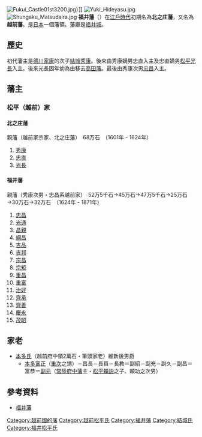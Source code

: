 {{Location map |Japan
|label=福井藩<br>親藩<br>32萬石
|lat_deg=36|lat_min=3|lat_sec=55.64
|lon_deg=136|lon_min=13|lon_sec=15.24
|position=right
|width=250
|caption=福井藩的位置
|mark=Mitsuba Aoi inverted.jpg
|marksize=10
|relief=1
}}
[[File:Fukui_Castle01st3200.jpg|thumb]]）]]
[[File:Yuki_Hideyasu.jpg|thumb]]
[[File:Shungaku_Matsudaira.jpg|thumb]]
'''福井藩'''（{{jpn|j=福井藩|hg=ふくいはん|rm=Fukui han|f=y}}）在[[江戶時代|江戶時代]]初期名為'''北之庄藩'''，又名為'''越前藩'''。是[[日本|日本]]一個藩領。藩廳是[[福井城|福井城]]。

==歷史==
初代藩主是[[德川家康|德川家康]]的次子[[結城秀康|結城秀康]]。後來由秀康嫡男忠直入主及忠直嫡男[[松平光長|松平光長]]入主。後來光長因年幼為由移去[[高田藩|高田藩]]。最後由秀康次男[[松平忠昌|忠昌]]入主。

==藩主==
===松平（越前）家===
====北之庄藩====
親藩（越前家宗家、北之庄藩）　68万石　（1601年 - 1624年）
#[[結城秀康|秀康]]
#[[松平忠直|忠直]]
#[[松平光長|光長]]

====福井藩====
親藩（秀康次男・忠昌系越前家）　52万5千石→45万石→47万5千石→25万石→30万石→32万石　（1624年 - 1871年）
#[[松平忠昌|忠昌]]
#[[松平光通|光通]]
#[[松平昌親|昌親]]
#[[松平綱昌|綱昌]]
#[[松平吉品|吉品]]
#[[松平吉邦|吉邦]]
#[[松平宗昌|宗昌]]
#[[松平宗矩|宗矩]]
#[[松平重昌|重昌]]
#[[松平重富|重富]]
#[[松平治好|治好]] 
#[[松平齊承|齊承]]
#[[松平齊善|齊善]]
#[[松平慶永|慶永]]
#[[松平茂昭|茂昭]]

== 家老 ==
{{Commonscat|Fukui_Domain}}
{{Portal box|日本|历史}}
*[[本多氏|本多氏]]（越前府中領2萬石・筆頭家老）維新後男爵
**[[本多富正|本多富正]]（[[本多重次|重次]]之甥）－昌長－長員－長教＝副紹－副充－副久－副昌＝富恭＝[[本多副元|副元]]（[[常陸國|常陸]][[常陸府中藩|府中藩]]主・[[松平頼説|松平頼説]]之子、頼功之次男）

==參考資料==
*[http://www.asahi-net.or.jp/~me4k-skri/han/hokuriku/fukui.html 福井藩] {{Wayback|url=http://www.asahi-net.or.jp/~me4k-skri/han/hokuriku/fukui.html |date=20160303231730 }}

{{江戶時代的藩}}

{{DEFAULTSORT:Fukui-han}}
[[Category:越前國的藩|Category:越前國的藩]]
[[Category:越前松平氏|Category:越前松平氏]]
[[Category:福井藩|Category:福井藩]]
[[Category:結城氏|Category:結城氏]]
[[Category:福井松平氏|Category:福井松平氏]]